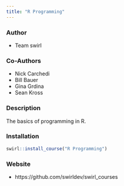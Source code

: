 ```yaml
---
title: "R Programming"
---
```


### Author

- Team swirl

### Co-Authors

- Nick Carchedi
- Bill Bauer
- Gina Grdina
- Sean Kross

### Description

The basics of programming in R.

### Installation

```r
swirl::install_course("R Programming")
```

### Website

- https://github.com/swirldev/swirl_courses
